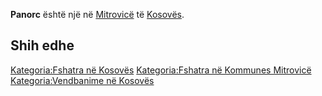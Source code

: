 {{Fshat në 
 | Emri                = Panorc
 | EmriAlt                = 
 | NAME_SHORT_FORM=      
 | NAME_GENERIC=      
 | NAME_SORT_NAME_RO=      PANORC
 | FULL_NAME_RO = Panorc
 | FULL_NAME_ND_RO=Panorc
 | SORT_NAME_RG=PANORC
 | FULL_NAME_RG=Panorc
 | FULL_NAME_ND_RG=Panorc
 | SRP_NAME_SHORT_FORM=      
 | SRP_NAME_GENERIC=      
 | SRP_NAME_SORT_NAME_RO=      
 | SRP_FULL_NAME_RO = 
 | SRP_FULL_NAME_ND_RO=
 | SRP_SORT_NAME_RG=
 | SRP_FULL_NAME_RG=
 | SRP_FULL_NAME_ND_RG=
 | Emri (Rasa dhanore) = 
 | Figura              = 
 | Shteti              = Kosovo
 | Komuna              = Mitrovicë
 | Kodi postar         = 
 | Sipërfaqja          = 

 | Popullsia           = 

 | Regj. i popullsisë  = 
 | Dend. e popullsisë  = 
 | Faqja zyrtare       = 
 <!--- Koordinatat ----> 
 | Gjerësia            = 42.502778
 | Gjatësia            = 20.621944
 | Lartësia            = 
}}
'''Panorc''' është një [[]] në [[Mitrovicë]] të [[Kosovës]].

<!-- == Gjeografia == -->
<!-- == Historia == -->
<!-- == Demografia == -->
== Shih edhe ==
{{Komuna Mitrovicë}}
{{Kosovo-Administrata-Cung}}

[[Kategoria:Fshatra në Kosovës]]
[[Kategoria:Fshatra në Kommunes Mitrovicë]]
[[Kategoria:Vendbanime në Kosovës]]